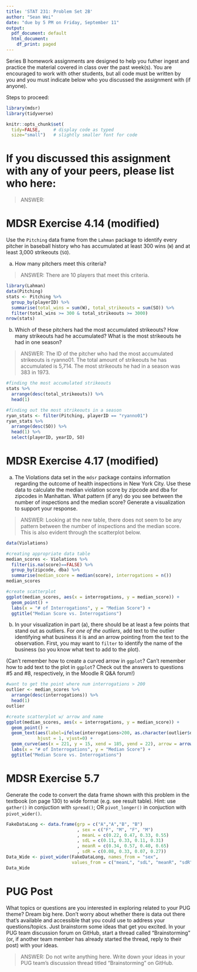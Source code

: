 ```yaml
---
title: 'STAT 231: Problem Set 2B'
author: "Sean Wei"
date: "due by 5 PM on Friday, September 11"
output:
  pdf_document: default
  html_document:
    df_print: paged
---
```


Series B homework assignments are designed to help you futher ingest and practice the material covered in class over the past week(s).  You are encouraged to work with other students, but all code must be written by you and you must indicate below who you discussed the assignment with (if anyone).  

Steps to proceed:

\begin{enumerate}
\item In RStudio, go to File > Open Project, navigate to the folder with the course-content repo, select the course-content project (course-content.Rproj), and click "Open" 
\item Pull the course-content repo (e.g. using the blue-ish down arrow in the Git tab in upper right window)
\item Copy ps2B.Rmd from the course repo to your repo (see page 6 of the GitHub Classroom Guide for Stat231 if needed)
\item Close the course-content repo project in RStudio
\item Open YOUR repo project in RStudio
\item In the ps2B.Rmd file in YOUR repo, replace "YOUR NAME HERE" with your name
\item Add in your responses, committing and pushing to YOUR repo in appropriate places along the way
\item Run "Knit PDF" 
\item Upload the pdf to Gradescope.  Don't forget to select which of your pages are associated with each problem.  \textit{You will not get credit for work on unassigned pages (e.g., if you only selected the first page but your solution spans two pages, you would lose points for any part on the second page that the grader can't see).} 
\end{enumerate}

```r
library(mdsr)   
library(tidyverse)

knitr::opts_chunk$set(
  tidy=FALSE,     # display code as typed
  size="small")   # slightly smaller font for code
```


\newpage 

# If you discussed this assignment with any of your peers, please list who here:

> ANSWER:

\newpage
# MDSR Exercise 4.14 (modified)

Use the `Pitching` data frame from the `Lahman` package to identify every pitcher in baseball history who has accumulated at least 300 wins (`W`) and at least 3,000 strikeouts (`SO`).  

a. How many pitchers meet this criteria?  

> ANSWER: There are 10 players that meet this criteria.

```r
library(Lahman)
data(Pitching)
stats <- Pitching %>%
  group_by(playerID) %>%
  summarise(total_wins = sum(W), total_strikeouts = sum(SO)) %>%
  filter(total_wins >= 300 & total_strikeouts >= 3000)
nrow(stats)
```

b. Which of these pitchers had the most accumulated strikeouts?  How many strikeouts had he accumulated?  What is the most strikeouts he had in one season?

> ANSWER: The ID of the pitcher who had the most accumulated strikeouts is ryanno01. The total amount of strikeouts he has accumulated is 5,714. The most strikeouts he had in a season was 383 in 1973.

```r
#finding the most accumulated strikeouts
stats %>%
  arrange(desc(total_strikeouts)) %>%
  head(1)

#finding out the most strikeouts in a season
ryan_stats <- filter(Pitching, playerID == "ryanno01")
ryan_stats %>% 
  arrange(desc(SO)) %>%
  head(1) %>%
  select(playerID, yearID, SO)
```


\newpage 
# MDSR Exercise 4.17 (modified)

a. The Violations data set in the `mdsr` package contains information regarding the outcome of health inspections in New York City.  Use these data to calculate the median violation score by zipcode and dba for zipcodes in Manhattan.  What pattern (if any) do you see between the number of inspections and the median score?  Generate a visualization to support your response.  

> ANSWER: Looking at the new table, there does not seem to be any pattern between the number of inspections and the median score. This is also evident through the scatterplot below.

```r
data(Violations)

#creating appropriate data table
median_scores <- Violations %>%
  filter(is.na(score)==FALSE) %>%
  group_by(zipcode, dba) %>%
  summarise(median_score = median(score), interrogations = n())
median_scores

#create scatterplot
ggplot(median_scores, aes(x = interrogations, y = median_score)) + 
  geom_point() + 
  labs(x = "# of Interrogations", y = "Median Score") +
  ggtitle("Median Score vs. Interrogations")
```

b.  In your visualization in part (a), there should be at least a few points that stand out as outliers.  For *one of the outliers*, add text to the outlier identifying what business it is and an arrow pointing from the text to the observation.  First, you may want to `filter` to identify the name of the business (so you know what text to add to the plot).  

(Can't remember how to create a curved arrow in `ggplot`?  Can't remember how to add text to the plot in `ggplot`?  Check out the answers to questions #5 and #8, respectively, in the Moodle R Q&A forum!)

```r
#want to get the point where num interrogations > 200
outlier <- median_scores %>%
  arrange(desc(interrogations)) %>%
  head(1) 
outlier

#create scatterplot w/ arrow and name
ggplot(median_scores, aes(x = interrogations, y = median_score)) + 
  geom_point() + 
  geom_text(aes(label=ifelse(interrogations>200, as.character(outlier$dba),'')), 
            hjust = 1, vjust=0) +
  geom_curve(aes(x = 221, y = 15, xend = 185, yend = 22), arrow = arrow()) +
  labs(x = "# of Interrogations", y = "Median Score") +
  ggtitle("Median Score vs. Interrogations")
```


\newpage
# MDSR Exercise 5.7

Generate the code to convert the data frame shown with this problem in the textbook (on page 130) to wide format (e.g. see result table).  Hint: use `gather()` in conjuction with `spread()`; OR `pivot_longer()` in conjuction with `pivot_wider()`.

```r
FakeDataLong <- data.frame(grp = c("A","A","B", "B")
                           , sex = c("F", "M", "F", "M")
                           , meanL = c(0.22, 0.47, 0.33, 0.55)
                           , sdL = c(0.11, 0.33, 0.11, 0.31)
                           , meanR = c(0.34, 0.57, 0.40, 0.65)
                           , sdR = c(0.08, 0.33, 0.07, 0.27))
Data_Wide <- pivot_wider(FakeDataLong, names_from = "sex", 
                         values_from = c("meanL", "sdL", "meanR", "sdR"))
Data_Wide
```

\newpage
# PUG Post

What topics or questions are you interested in exploring related to your PUG theme?  Dream big here.  Don't worry about whether there is data out there that's available and accessible that you could use to address your questions/topics.  Just brainstorm some ideas that get you excited.  In your PUG team discussion forum on GitHub, start a thread called "Brainstorming" (or, if another team member has already started the thread, reply to their post) with your ideas.

> ANSWER: Do not write anything here.  Write down your ideas in your PUG team's discussion thread titled "Brainstorming" on GitHub.
